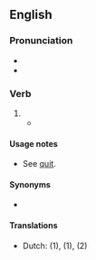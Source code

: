 ==English==

===Pronunciation===
* {{IPA|en|/ˈkwɪtəd/}}
* {{rhymes|en|ɪtəd|s=2}}

===Verb===
{{head|en|verb form}}

# {{en-past of|quit}}
#* {{quote-book
|en
|year=1941
|author=Chapman Miske
|title=The Thing in the Moonlight
|passage=Casting my eyes about, I beheld no living object; but was sensible of a very peculiar stirring far below me, amongst the whispering rushes of the pestilential swamp I had lately '''quitted'''.}}

====Usage notes====
* See [[quit#Usage notes|quit]].

====Synonyms====
* {{l|en|quit}}

====Translations====
{{checktrans-top}}
* Dutch: {{t+check|nl|hield op}} (1), {{t+check|nl|hielden op}} (1), {{t+check|nl|opgehouden}} (2)
{{trans-mid}}
{{trans-bottom}}